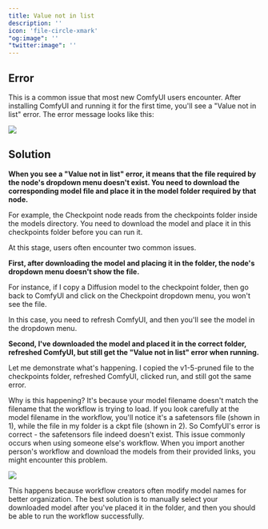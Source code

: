 ```yaml
---
title: Value not in list
description: ''
icon: 'file-circle-xmark'
"og:image": ''
"twitter:image": ''
---
```


## Error

This is a common issue that most new ComfyUI users encounter. After installing ComfyUI and running it for the first time, you'll see a "Value not in list" error. The error message looks like this:

<Frame>
  <img src="/images/intro/001.png" />
</Frame>

## Solution

**When you see a "Value not in list" error, it means that the file required by the node's dropdown menu doesn't exist. You need to download the corresponding model file and place it in the model folder required by that node.**

For example, the Checkpoint node reads from the checkpoints folder inside the models directory. You need to download the model and place it in this checkpoints folder before you can run it.

At this stage, users often encounter two common issues.

**First, after downloading the model and placing it in the folder, the node's dropdown menu doesn't show the file.**

For instance, if I copy a Diffusion model to the checkpoint folder, then go back to ComfyUI and click on the Checkpoint dropdown menu, you won't see the file.

In this case, you need to refresh ComfyUI, and then you'll see the model in the dropdown menu.

**Second, I've downloaded the model and placed it in the correct folder, refreshed ComfyUI, but still get the "Value not in list" error when running.**

Let me demonstrate what's happening. I copied the v1-5-pruned file to the checkpoints folder, refreshed ComfyUI, clicked run, and still got the same error.

Why is this happening? It's because your model filename doesn't match the filename that the workflow is trying to load. If you look carefully at the model filename in the workflow, you'll notice it's a safetensors file (shown in 1), while the file in my folder is a ckpt file (shown in 2). So ComfyUI's error is correct - the safetensors file indeed doesn't exist. This issue commonly occurs when using someone else's workflow. When you import another person's workflow and download the models from their provided links, you might encounter this problem.

<Frame>
  <img src="/images/basics/value-not-in-list/001.png" />
</Frame>

This happens because workflow creators often modify model names for better organization. The best solution is to manually select your downloaded model after you've placed it in the folder, and then you should be able to run the workflow successfully.